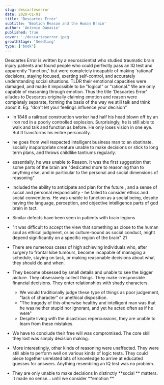 ```yaml
---
slug: descarteserror
date: 2020-01-01
title: 'Descartes Error'
subtitle: 'Emotion Reason and the Human Brain'
author: 'Antonio Damasio'
published: true
cover: './descarteserror.jpeg'
growthStage: 'Seedling'
type: ['book']
---
```


Descartes Error is written by a neuroscientist who studied traumatic brain injury patients and found people who could perfectly pass an IQ test and apparently "function," but were completely incapable of making 'rational' decisions, staying focused, exerting self-control, and accurately understanding social situations.
TLDR their emotional capacities were damaged, and made it impossible to be "logical" or "rational." We are only capable of reasoning through emotion.
Thus the title 'Descartes Error' alludes to Descartes originally claiming emotion and reason were completely separate, forming the basis of the way we still talk and think about it. Eg. "don't let your feelings influence your decision"

- In 1848 a railroad construction worker had half his head blown off by an iron rod in a poorly controlled explosion. Surprisingly, he is still able to walk and talk and function as before. He only loses vision in one eye. But It transforms his entire personality.
- he goes from well respected intelligent business man to an obstinate, socially inappropriate creature unable to make decisions or stick to long term plans, and throws childlike tantrums regularly.
- essentially, he was unable to Reason. It was the first suggestion that some parts of the brain are "dedicated more to reasoning than to anything else, and in particular to the personal and social dimensions of reasoning"
- Included the ability to anticipate and plan for the future , and a sense of social and personal responsibility - he failed to consider ethics and social conventions. He was unable to function as a social being, despite having the language, perception, and objective intelligence parts of god brain in tact.
- Similar defects have been seen in patients with brain legions
- "it was difficult to accept the view that something as close to the human soul as ethical judgment, or as culture-bound as social conduct, might depend significantly on a specific region of the brain" 21

- There are numerous cases of high achieving individuals who, after surgery to frontal lobe tumours, become incapable of managing a schedule, staying on task, or making reasonable decisions about what they should do and when.
- They become obsessed by small details and unable to see the bigger picture. They obsessively collect things. They make irresponsible financial decisions. They enter relationships with shady characters.
    - We would traditionally judge these type of things as poor judgement, "lack of character" or unethical disposition.
    - "The tragedy of this otherwise healthy and intelligent man was that he was neither stupid nor ignorant, and yet he acted often as if he were"
    - Despite living with the disastrous repercussions, they are unable to learn from these mistakes.
- We have to conclude their free will was compromised. The core skill they lost was simply decision making.
- More interestingly, other kinds of reasoning were unaffected. They were still able to perform well on various kinds of logic tests. They could piece together unrelated bits of knowledge to arrive at educated guesses for answers. Anything resembling an IQ test was no problem.
- They are only unable to make decisions In distinctly **social ** matters. It made no sense... until we consider **emotion **

